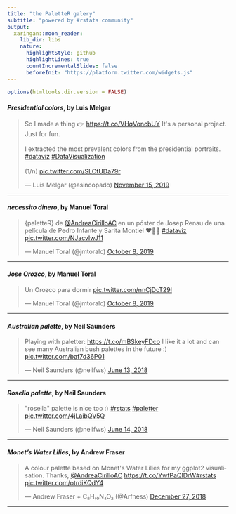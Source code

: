 ```yaml
---
title: "the PaletteR galery"
subtitle: "powered by #rstats community"
output:
  xaringan::moon_reader:
    lib_dir: libs
    nature:
      highlightStyle: github
      highlightLines: true
      countIncrementalSlides: false
      beforeInit: "https://platform.twitter.com/widgets.js"
---
```


```r
options(htmltools.dir.version = FALSE)
```


#### *Presidential colors*, by Luis Melgar

<blockquote class="twitter-tweet" data-conversation="none"><p lang="en" dir="ltr">So I made a thing 👉 <a href="https://t.co/VHqVoncbUY">https://t.co/VHqVoncbUY</a> It&#39;s a personal project. Just for fun. <br><br>I extracted the most prevalent colors from the presidential portraits. <a href="https://twitter.com/hashtag/dataviz?src=hash&amp;ref_src=twsrc%5Etfw">#dataviz</a> <a href="https://twitter.com/hashtag/DataVisualization?src=hash&amp;ref_src=twsrc%5Etfw">#DataVisualization</a> <br><br>(1/n) <a href="https://t.co/SLOtUDa79r">pic.twitter.com/SLOtUDa79r</a></p>&mdash; Luis Melgar (@asincopado) <a href="https://twitter.com/asincopado/status/1195363386101506048?ref_src=twsrc%5Etfw">November 15, 2019</a></blockquote> <script async src="https://platform.twitter.com/widgets.js" charset="utf-8"></script>

---

#### *necessito dinero*, by Manuel Toral

<blockquote class="twitter-tweet" data-conversation="none"><p lang="es" dir="ltr">{paletteR} de <a href="https://twitter.com/AndreaCirilloAC?ref_src=twsrc%5Etfw">@AndreaCirilloAC</a> en un póster de Josep Renau de una película de Pedro Infante y Sarita Montiel ❤️💛🖤 <a href="https://twitter.com/hashtag/dataviz?src=hash&amp;ref_src=twsrc%5Etfw">#dataviz</a> <a href="https://t.co/NJacvlwJ11">pic.twitter.com/NJacvlwJ11</a></p>&mdash; Manuel Toral (@jmtoralc) <a href="https://twitter.com/jmtoralc/status/1181428116725620742?ref_src=twsrc%5Etfw">October 8, 2019</a></blockquote> <script async src="https://platform.twitter.com/widgets.js" charset="utf-8"></script>

---

#### *Jose Orozco*, by Manuel Toral

<blockquote class="twitter-tweet" data-conversation="none"><p lang="es" dir="ltr">Un Orozco para dormir <a href="https://t.co/nnCjDcT29l">pic.twitter.com/nnCjDcT29l</a></p>&mdash; Manuel Toral (@jmtoralc) <a href="https://twitter.com/jmtoralc/status/1181430641700810752?ref_src=twsrc%5Etfw">October 8, 2019</a></blockquote> <script async src="https://platform.twitter.com/widgets.js" charset="utf-8"></script>

---

#### *Australian palette*, by Neil Saunders

<blockquote class="twitter-tweet" data-conversation="none"><p lang="en" dir="ltr">Playing with paletter: <a href="https://t.co/mBSkeyFDco">https://t.co/mBSkeyFDco</a> I like it a lot and can see many Australian bush palettes in the future :) <a href="https://t.co/baf7d36P01">pic.twitter.com/baf7d36P01</a></p>&mdash; Neil Saunders (@neilfws) <a href="https://twitter.com/neilfws/status/1007044522302365696?ref_src=twsrc%5Etfw">June 13, 2018</a></blockquote> <script async src="https://platform.twitter.com/widgets.js" charset="utf-8"></script>

---

#### *Rosella palette*, by Neil Saunders

<blockquote class="twitter-tweet" data-conversation="none"><p lang="en" dir="ltr">&quot;rosella&quot; palette is nice too :) <a href="https://twitter.com/hashtag/rstats?src=hash&amp;ref_src=twsrc%5Etfw">#rstats</a> <a href="https://twitter.com/hashtag/paletter?src=hash&amp;ref_src=twsrc%5Etfw">#paletter</a> <a href="https://t.co/4jLaibQV5Q">pic.twitter.com/4jLaibQV5Q</a></p>&mdash; Neil Saunders (@neilfws) <a href="https://twitter.com/neilfws/status/1007073614179360768?ref_src=twsrc%5Etfw">June 14, 2018</a></blockquote> <script async src="https://platform.twitter.com/widgets.js" charset="utf-8"></script>

---

#### *Monet's Water Lilies*, by Andrew Fraser

<blockquote class="twitter-tweet" data-conversation="none"><p lang="en" dir="ltr">A colour palette based on Monet&#39;s Water Lilies for my ggplot2 visualisation. Thanks, <a href="https://twitter.com/AndreaCirilloAC?ref_src=twsrc%5Etfw">@AndreaCirilloAC</a> <a href="https://t.co/YwfPaQlDrW">https://t.co/YwfPaQlDrW</a><a href="https://twitter.com/hashtag/rstats?src=hash&amp;ref_src=twsrc%5Etfw">#rstats</a> <a href="https://t.co/otrdiKQdY4">pic.twitter.com/otrdiKQdY4</a></p>&mdash; Andrew Fraser + C₈H₁₀N₄O₂ (@Arfness) <a href="https://twitter.com/Arfness/status/1078368184946880513?ref_src=twsrc%5Etfw">December 27, 2018</a></blockquote> <script async src="https://platform.twitter.com/widgets.js" charset="utf-8"></script>

---


